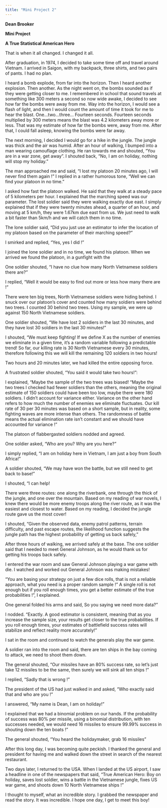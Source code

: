 ```yaml
---
title: "Mini Project 2"
---
```


**Dean Brooker**

**Mini Project**

**A True Statistical American Hero**

That is when it all changed. I changed it all.

After graduation, in 1974, I decided to take some time off and travel around Vietnam. I arrived in Saigon, with my backpack, three shirts, and two pairs of pants. I had no plan.

I heard a bomb explode, from far into the horizon. Then I heard another explosion. Then another. As the night went on, the bombs sounded as if they were getting closer to me. I remembered in school that sound travels at something like 300 meters a second so now wide awake, I decided to see how far the bombs were away from me. Way into the horizon, I would see a flash of light, and then I would count the amount of time it took for me to hear the blast. One…two…three… Fourteen seconds. Fourteen seconds multiplied by 300 meters means the blast was 4.2 kilometers away more or less. That was my estimate of how far the bombs were, away from me. After that, I could fall asleep, knowing the bombs were far away.

The next morning, I decided I would go for a hike in the jungle. The jungle was thick and the air was humid. After an hour of walking, I bumped into a man wearing camouflage clothing. He ran towards me and shouted, “You are in a war zone, get away”. I shouted back, “No, I am on holiday, nothing will stop my holiday.”

The man approached me and said, “I lost my platoon 20 minutes ago, I will never find them again !” I replied in a rather humorous tone, “Well we can find your platoon in no time.”

I asked how fast the platoon walked. He said that they walk at a steady pace of 5 kilometers per hour. I explained that the marching speed was our parameter. The lost soldier said they were walking exactly due east. I simply explained that if they were twenty minutes ahead, a quarter of an hour, and moving at 5 km/h, they were 1.67km due east from us. We just need to walk a bit faster than 5km/h and we will catch them in no time.

The lone soldier said, “Did you just use an estimator to infer the location of my platoon based on the parameter of their marching speed?”

I smirked and replied, “Yes, yes I did !”

I joined the lone soldier and in no time, we found his platoon. When we arrived we found the platoon, in a gunfight with the

One soldier shouted, “I have no clue how many North Vietnamese soldiers there are?”

I replied, “Well it would be easy to find out more or less how many there are !”

There were ten big trees, North Vietnamese soldiers were hiding behind. I snuck over our platoon's cover and counted how many soldiers were behind two trees. I counted 30 behind two trees. Using my sample, we were up against 150 North Vietnamese soldiers.

One soldier shouted, “We have lost 2 soldiers in the last 30 minutes, and they have lost 30 soldiers in the last 30 minutes!”

I shouted, “We must keep fighting! If we define X as the number of enemies we eliminate in a given time, it’s a random variable following a predictable trend! So far, our killing rate is 30 North Vietnamese every 30 minutes, therefore following this we will kill the remaining 120 soldiers in two hours!

Two hours and 20 minutes later, we had killed the entire opposing force.

A frustrated soldier shouted, “You said it would take two hours!”:

I explained, “Maybe the sample of the two trees was biased! “Maybe the two trees I checked had fewer soldiers than the others, meaning the original estimate of 150 soldiers could have been too low, maybe there were 180 soldiers. I didn’t account for variance either. Variance on the other hand refers to how much the number of enemies we eliminate fluctuates. Our kill rate of 30 per 30 minutes was based on a short sample, but in reality, some fighting waves are more intense than others. The randomness of battle means the actual elimination rate isn't constant and we should have accounted for variance !”

The platoon of flabbergasted soldiers nodded and agreed.

One soldier asked, “Who are you? Why are you here?”

I simply replied, “I am on holiday here in Vietnam, I am just a boy from South Africa!”

A soldier shouted, “We may have won the battle, but we still need to get back to base!”

I shouted, “I can help!

There were three routes: one along the riverbank, one through the thick of the jungle, and one over the mountain. Based on my reading of war novels, I knew there would be more enemy troops along the river route, as it was the easiest and closest to water. Based on my reading, I decided the jungle route gave us the most cover!

I shouted, "Given the observed data, enemy patrol patterns, terrain difficulty, and past escape routes, the likelihood function suggests the jungle path has the highest probability of getting us back safely,"

After three hours of walking, we arrived safely at the base. The one soldier said that I needed to meet General Johnson, as he would thank us for getting his troops back safely.

I entered the war room and saw General Johnson playing a war game with die. I watched and worked out General Johnson was making mistakes!

“You are basing your strategy on just a few dice rolls, that is not a reliable approach, what you need is a proper random sample !” A single roll is not enough but if you roll enough times, you get a better estimate of the true probabilities !”, I explained.

One general folded his arms and said, So you saying we need more data?”

I nodded. "Exactly. A good estimator is consistent, meaning that as you increase the sample size, your results get closer to the true probabilities. If you roll enough times, your estimates of battlefield success rates will stabilize and reflect reality more accurately!"

I sat in the room and continued to watch the generals play the war game.

A soldier ran into the room and said, there are ten ships in the bay coming to attack, we need to shoot them down.

The general shouted, “Our missiles have an 80% success rate, so let's just take 12 missiles to be the same, then surely we will sink all ten ships !”

I replied, “Sadly that is wrong !”

The president of the US had just walked in and asked, “Who exactly said that and who are you !”

I answered, “My name is Dean, I am on holiday!”

I explained that we had a binomial problem on our hands. If the probability of success was 80% per missile, using a binomial distribution, with ten successes needed, we would need 16 missiles to ensure 99.99% success in shouting down the ten boats !”

The general shouted, “You heard the holidaymaker, grab 16 missiles”

After this long day, I was becoming quite peckish. I thanked the general and president for having me and walked down the street in search of the nearest restaurant.

Two days later, I returned to the USA. When I landed at the US airport, I saw a headline in one of the newspapers that said, “True American Hero: Boy on holiday, saves lost soldier, wins a battle in the Vietnamese jungle, fixes US war game, and shoots down 10 North Vietnamese ships !”

I thought to myself, what an incredible story. I grabbed the newspaper and read the story. It was incredible. I hope one day, I get to meet this boy!
